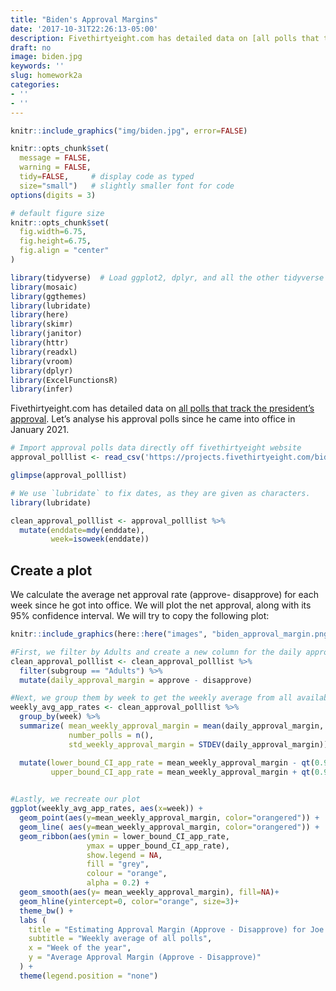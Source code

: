 ```yaml
---
title: "Biden's Approval Margins"
date: '2017-10-31T22:26:13-05:00'
description: Fivethirtyeight.com has detailed data on [all polls that track the president's approval ](https://projects.fivethirtyeight.com/biden-approval-ratings). Let's analyse his approval polls since he came into office in January 2021.
draft: no
image: biden.jpg
keywords: ''
slug: homework2a
categories:
- ''
- ''
---
```


```r
knitr::include_graphics("img/biden.jpg", error=FALSE)
```

```r
knitr::opts_chunk$set(
  message = FALSE, 
  warning = FALSE, 
  tidy=FALSE,     # display code as typed
  size="small")   # slightly smaller font for code
options(digits = 3)

# default figure size
knitr::opts_chunk$set(
  fig.width=6.75, 
  fig.height=6.75,
  fig.align = "center"
)
```


```r
library(tidyverse)  # Load ggplot2, dplyr, and all the other tidyverse packages
library(mosaic)
library(ggthemes)
library(lubridate)
library(here)
library(skimr)
library(janitor)
library(httr)
library(readxl)
library(vroom)
library(dplyr)
library(ExcelFunctionsR)
library(infer)
```


Fivethirtyeight.com has detailed data on [all polls that track the president's approval ](https://projects.fivethirtyeight.com/biden-approval-ratings). Let's analyse his approval polls since he came into office in January 2021.

```r
# Import approval polls data directly off fivethirtyeight website
approval_polllist <- read_csv('https://projects.fivethirtyeight.com/biden-approval-data/approval_polllist.csv') 

glimpse(approval_polllist)
```


```r
# We use `lubridate` to fix dates, as they are given as characters.
library(lubridate) 

clean_approval_polllist <- approval_polllist %>%
  mutate(enddate=mdy(enddate),
         week=isoweek(enddate)) 

```

## Create a plot

We calculate the average net approval rate (approve- disapprove) for each week since he got into office. We will plot the net approval, along with its 95% confidence interval. We will try to copy the following plot:

```r
knitr::include_graphics(here::here("images", "biden_approval_margin.png"), error = FALSE)
```

```r
#First, we filter by Adults and create a new column for the daily approval margin
clean_approval_polllist <- clean_approval_polllist %>%
  filter(subgroup == "Adults") %>%
  mutate(daily_approval_margin = approve - disapprove)
```


```r
#Next, we group them by week to get the weekly average from all available polls and calculate pur confidence intervals
weekly_avg_app_rates <- clean_approval_polllist %>%
  group_by(week) %>%
  summarize( mean_weekly_approval_margin = mean(daily_approval_margin, na.rm = TRUE),
             number_polls = n(),
             std_weekly_approval_margin = STDEV(daily_approval_margin)) %>%

  mutate(lower_bound_CI_app_rate = mean_weekly_approval_margin - qt(0.975, df=number_polls-1)*std_weekly_approval_margin/sqrt(number_polls),
         upper_bound_CI_app_rate = mean_weekly_approval_margin + qt(0.975, df=number_polls-1)*std_weekly_approval_margin/sqrt(number_polls))
         
```


```r
#Lastly, we recreate our plot
ggplot(weekly_avg_app_rates, aes(x=week)) +
  geom_point(aes(y=mean_weekly_approval_margin, color="orangered")) +
  geom_line( aes(y=mean_weekly_approval_margin, color="orangered")) +
  geom_ribbon(aes(ymin = lower_bound_CI_app_rate, 
                 ymax = upper_bound_CI_app_rate), 
                 show.legend = NA,
                 fill = "grey",
                 colour = "orange", 
                 alpha = 0.2) +
  geom_smooth(aes(y= mean_weekly_approval_margin), fill=NA)+
  geom_hline(yintercept=0, color="orange", size=3)+
  theme_bw() +
  labs (
    title = "Estimating Approval Margin (Approve - Disapprove) for Joe Biden",
    subtitle = "Weekly average of all polls",
    x = "Week of the year",
    y = "Average Approval Margin (Approve - Disapprove)"
  ) +
  theme(legend.position = "none")
```

